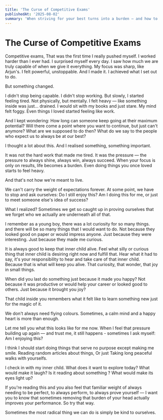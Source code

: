 ```yaml
---
title: 'The Curse of Competitive Exams'
publishedAt: '2025-08-02'
summary: 'When striving for your best turns into a burden — and how to breathe again.'
---
```


# The Curse of Competitive Exams

Competitive exams, That was the first time I really pushed myself. I worked harder than I ever had. I surprised myself every day. I saw how much we are truly capable of when we give it everything. My focus was sharp, like Arjun's. I felt powerful, unstoppable. And I made it. I achieved what I set out to do.


But something changed.

I didn't stop being capable. I didn't stop working. But slowly, I started feeling tired. Not physically, but mentally. I felt heavy — like something inside was just… drained. I would sit with my books and just stare. My mind felt foggy. Even things I loved started feeling like work.

And I kept wondering: How long can someone keep going at their maximum potential? Will there come a point where you want to continue, but just can't anymore? What are we supposed to do then? What do we say to the people who expect us to always be at our best?

I thought a lot about this. And I realised something, something important.

It was not the hard work that made me tired. It was the pressure — the pressure to always shine, always win, always succeed. When your focus is only on results, life becomes a burden. Even doing things you once loved starts to feel heavy.

And that's not how we're meant to live.

We can't carry the weight of expectations forever. At some point, we have to stop and ask ourselves: Do I still enjoy this? Am I doing this for me, or just to meet someone else's idea of success?

What I realized? Sometimes we get so caught up in proving ourselves that we forget who we actually are underneath all of that.

I remember as a young boy, there was a lot curiosity for so many things. and there will be so many things that I would want to do. Not because they looked good on paper or would impress anyone. Just because they were interesting. Just because they made me curious.

It is always good to keep that inner child alive. Feel what silly or curious thing that inner child is desiring right now and fulfill that. Hear what it had to say, it's your responsibility to hear and take care of that inner child. Because that is what will keep you alive. That curiosity, that wonder, that joy in small things.

When did you last do something just because it made you happy? Not because it was productive or would help your career or looked good to others. Just because it brought you joy?

That child inside you remembers what it felt like to learn something new just for the magic of it.

We don't always need flying colours. Sometimes, a calm mind and a happy heart is more than enough.

Let me tell you what this looks like for me now. When I feel that pressure building up again — and trust me, it still happens - sometimes I ask myself: Am I enjoying this?

I think I should start doing things that serve no purpose except making me smile. Reading random articles about things, Or just Taking long peaceful walks with yourselfs.

I check in with my inner child. What does it want to explore today? What would make it laugh? Is it reading about something ? What would make its eyes light up?

If you're reading this and you also feel that familiar weight of always needing to be perfect, to always perform, to always prove yourself — I want you to know that sometimes removing that burden of your head actually improves your performance. So try that way.

Sometimes the most radical thing we can do is simply be kind to ourselves.